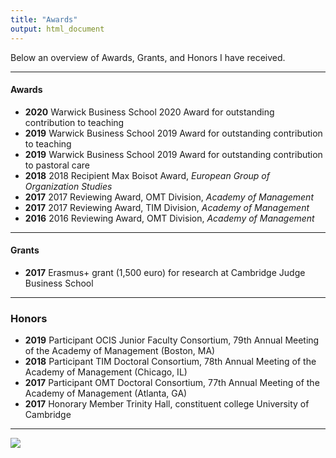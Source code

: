 ```yaml
---
title: "Awards"
output: html_document
---
```

Below an overview of Awards, Grants, and Honors I have received.

***

#### Awards
+ **2020** Warwick Business School 2020 Award for outstanding contribution to teaching
+ **2019** Warwick Business School 2019 Award for outstanding contribution to teaching
+ **2019** Warwick Business School 2019 Award for outstanding contribution to pastoral care
+ **2018** 2018 Recipient Max Boisot Award, *European Group of Organization Studies*
+ **2017** 2017 Reviewing Award, OMT Division, *Academy of Management*  
+ **2017** 2017 Reviewing Award, TIM Division, *Academy of Management*  
+ **2016** 2016 Reviewing Award, OMT Division, *Academy of Management*

***
#### Grants
+ **2017** Erasmus+ grant (1,500 euro) for research at Cambridge Judge Business School

***

### Honors
+ **2019** Participant OCIS Junior Faculty Consortium, 79th Annual Meeting of the Academy of Management (Boston, MA)
+ **2018** Participant TIM Doctoral Consortium, 78th Annual Meeting of the Academy of Management (Chicago, IL)
+ **2017** Participant OMT Doctoral Consortium, 77th Annual Meeting of the Academy of Management (Atlanta, GA)
+ **2017** Honorary Member Trinity Hall, constituent college University of Cambridge

***

![](https://www.jochemhummel.com/pictures/CODE-DAY3-2557.jpeg)